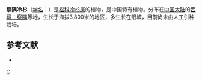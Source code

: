 {{Speciesbox 
| genus = Abies
| species = chayuensis
| status = NE
| status_system = IUCN3.1
| authority = Cheng et L. K. Fu
}}

'''察隅冷杉'''（[[学名|学名]]：{{lang|la|''Abies chayuensis''}}）是[[松科|松科]][[冷杉属|冷杉属]]的植物，是中国特有植物。分布在[[中国大陆|中国大陆]]的[[西藏：察隅|西藏：察隅]]等地，生长于海拔3,800米的地区，多生长在阳坡，目前尚未由人工引种栽培。

== 参考文献 ==
<div class="references-small">
* {{cite web| url =http://www.bioinfo.cn/db05/KmzwSpecies.php?action=view&id=16814| title =察隅冷杉| work =《中国高等植物数据库全库》| publisher =中国科学院微生物研究所| author =昆明植物研究所| accessdate =2009-02-25| deadurl =yes| archiveurl =https://web.archive.org/web/20160305022839/http://www.bioinfo.cn/db05/KmzwSpecies.php?action=view&id=16814| archivedate =2016-03-05}}
</div>
{{Taxonbar|from=Q10955253}}

[[Category:冷杉属|C]]